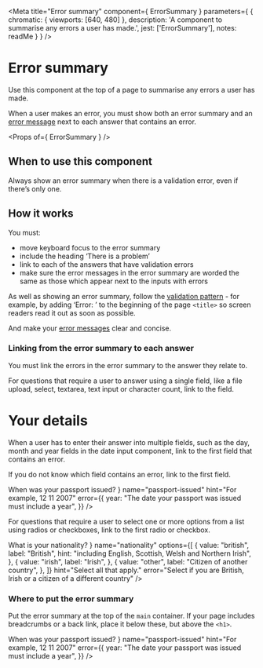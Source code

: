 
<Meta
  title="Error summary"
  component={ ErrorSummary }
  parameters={ {
    chromatic: { viewports: [640, 480] },
    description: 'A component to summarise any errors a user has made.',
    jest: ['ErrorSummary'],
    notes: readMe
  } }
/>

# Error summary

Use this component at the top of a page to summarise any errors a user has made.

When a user makes an error, you must show both an error summary and an [error message] next to each answer that contains an error.

<Preview withToolbar>
  <Story name="ErrorSummary">
    <ErrorSummary
      title="There is a problem"
      items={[
        {
          text: "The date your passport was issued must be in the past",
          href: "#"
        },
        {
          text: "Enter a postcode, like AA1 1AA",
          href: "#"
        }
      ]}
    />
  </Story>
</Preview>

<Props of={ ErrorSummary } />

## When to use this component

Always show an error summary when there is a validation error, even if there’s only one.

## How it works

You must:

- move keyboard focus to the error summary
- include the heading ‘There is a problem’
- link to each of the answers that have validation errors
- make sure the error messages in the error summary are worded the same as those which appear next to the inputs with errors

As well as showing an error summary, follow the [validation pattern] - for example, by adding ‘Error: ’ to the beginning of the page `<title>` so screen readers read it out as soon as possible.

And make your [error messages] clear and concise.

<Preview>
  <Story name="Standard">
    <ErrorSummary
      title="There is a problem"
      items={[
        {
          text: "The date your passport was issued must be in the past",
          href: "#"
        },
        {
          text: "Enter a postcode, like AA1 1AA",
          href: "#"
        }
      ]}
    />
  </Story>
</Preview>

### Linking from the error summary to each answer

You must link the errors in the error summary to the answer they relate to.

For questions that require a user to answer using a single field, like a file upload, select, textarea, text input or character count, link to the field.

<Preview>
  <Story name="Linking">
    <Fragment>
      <ErrorSummary
        title="There is a problem"
        items={[
          {
            text: "Enter your full name",
            href: "#full-name-input"
          }
        ]}
      />
      <h1>Your details</h1>
      <TextInput
        id="full-name"
        label="Full name"
        name="name"
        autoComplete="name"
        error="Enter your full name"
      />
    </Fragment>
  </Story>
</Preview>

When a user has to enter their answer into multiple fields, such as the day, month and year fields in the date input component, link to the first field that contains an error.

If you do not know which field contains an error, link to the first field.

<Preview>
  <Story name="LinkingToDateInput">
    <Fragment>
      <ErrorSummary
        title="There is a problem"
        items={[
          {
            text: "The date your passport was issued must include a year",
            href: "#passport-issued-year"
          }
        ]}
      />
      <DateInput
        id="passport-issued"
        label={
          <h1 className="govuk-heading-l">
            When was your passport issued?
          </h1>
        }
        name="passport-issued"
        hint="For example, 12 11 2007"
        error={{
          year: "The date your passport was issued must include a year",
        }}
      />
    </Fragment>
  </Story>
</Preview>

For questions that require a user to select one or more options from a list using radios or checkboxes, link to the first radio or checkbox.

<Preview>
  <Story name="LinkingToCheckboxes">
    <Fragment>
      <ErrorSummary
        title="There is a problem"
        items={[
          {
            text: "Select if you are British, Irish or a citizen of a different country",
            href: "#nationality-checkbox-0"
          }
        ]}
      />
      <Checkboxes
        label={
          <h1 className="govuk-heading-l">
            What is your nationality?
          </h1>
        }
        name="nationality"
        options={[
          {
            value: "british",
            label: "British",
            hint: "including English, Scottish, Welsh and Northern Irish",
          },
          {
            value: "irish",
            label: "Irish",
          },
          {
            value: "other",
            label: "Citizen of another country",
          },
        ]}
        hint="Select all that apply."
        error="Select if you are British, Irish or a citizen of a different country"
      />
    </Fragment>
  </Story>
</Preview>


### Where to put the error summary

Put the error summary at the top of the `main` container. If your page includes breadcrumbs or a back link, place it below these, but above the `<h1>`.

<Preview>
  <Story name="WhereToPut">
    <GovUKPage
      maxContentsWidth="690"
      serviceName="Service name"
      serviceHref="#"
      backHref="#"
    >
      <div className="govuk-grid-row">
        <div className="govuk-grid-column-two-thirds">
          <ErrorSummary
            title="There is a problem"
            items={[
              {
                text: "The date your passport was issued must include a year",
                href: "#passport-issued-year"
              }
            ]}
          />
          <DateInput
            id="passport-issued"
            label={
              <h1 className="govuk-heading-l">
                When was your passport issued?
              </h1>
            }
            name="passport-issued"
            hint="For example, 12 11 2007"
            error={{
              year: "The date your passport was issued must include a year",
            }}
          />
        </div>
      </div>
    </GovUKPage>
  </Story>
</Preview>

[error message]: https://design-system.service.gov.uk/components/error-message/
[validation pattern]: https://design-system.service.gov.uk/patterns/validation/
[error messages]: https://design-system.service.gov.uk/components/error-message/#be-clear-and-concise
